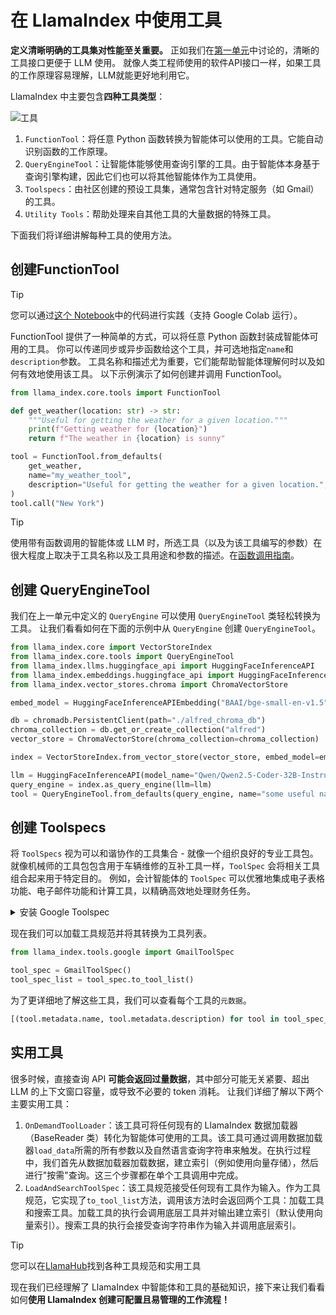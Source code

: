 # 在 LlamaIndex 中使用工具

**定义清晰明确的工具集对性能至关重要。** 正如我们在[第一单元](../../unit1/tools)中讨论的，清晰的工具接口更便于 LLM 使用。
就像人类工程师使用的软件API接口一样，如果工具的工作原理容易理解，LLM就能更好地利用它。

LlamaIndex 中主要包含**四种工具类型**：

![工具](https://huggingface.co/datasets/agents-course/course-images/resolve/main/en/unit2/llama-index/tools.png)

1. `FunctionTool`：将任意 Python 函数转换为智能体可以使用的工具。它能自动识别函数的工作原理。
2. `QueryEngineTool`：让智能体能够使用查询引擎的工具。由于智能体本身基于查询引擎构建，因此它们也可以将其他智能体作为工具使用。
3. `Toolspecs`：由社区创建的预设工具集，通常包含针对特定服务（如 Gmail）的工具。
4. `Utility Tools`：帮助处理来自其他工具的大量数据的特殊工具。

下面我们将详细讲解每种工具的使用方法。

## 创建FunctionTool

> [!TIP]
> 您可以通过<a href="https://huggingface.co/agents-course/notebooks/blob/main/unit2/llama-index/tools.ipynb" target="_blank">这个 Notebook</a>中的代码进行实践（支持 Google Colab 运行）。

FunctionTool 提供了一种简单的方式，可以将任意 Python 函数封装成智能体可用的工具。
你可以传递同步或异步函数给这个工具，并可选地指定`name`和`description`参数。
工具名称和描述尤为重要，它们能帮助智能体理解何时以及如何有效地使用该工具。
以下示例演示了如何创建并调用 FunctionTool。

```python
from llama_index.core.tools import FunctionTool

def get_weather(location: str) -> str:
    """Useful for getting the weather for a given location."""
    print(f"Getting weather for {location}")
    return f"The weather in {location} is sunny"

tool = FunctionTool.from_defaults(
    get_weather,
    name="my_weather_tool",
    description="Useful for getting the weather for a given location.",
)
tool.call("New York")
```

> [!TIP]
> 使用带有函数调用的智能体或 LLM 时，所选工具（以及为该工具编写的参数）在很大程度上取决于工具名称以及工具用途和参数的描述。在<a href="https://docs.llamaindex.ai/en/stable/examples/workflow/function_calling_agent/">函数调用指南</a>。

## 创建 QueryEngineTool

我们在上一单元中定义的 `QueryEngine` 可以使用 `QueryEngineTool` 类轻松转换为工具。
让我们看看如何在下面的示例中从 `QueryEngine` 创建 `QueryEngineTool`。

```python
from llama_index.core import VectorStoreIndex
from llama_index.core.tools import QueryEngineTool
from llama_index.llms.huggingface_api import HuggingFaceInferenceAPI
from llama_index.embeddings.huggingface_api import HuggingFaceInferenceAPIEmbedding
from llama_index.vector_stores.chroma import ChromaVectorStore

embed_model = HuggingFaceInferenceAPIEmbedding("BAAI/bge-small-en-v1.5")

db = chromadb.PersistentClient(path="./alfred_chroma_db")
chroma_collection = db.get_or_create_collection("alfred")
vector_store = ChromaVectorStore(chroma_collection=chroma_collection)

index = VectorStoreIndex.from_vector_store(vector_store, embed_model=embed_model)

llm = HuggingFaceInferenceAPI(model_name="Qwen/Qwen2.5-Coder-32B-Instruct")
query_engine = index.as_query_engine(llm=llm)
tool = QueryEngineTool.from_defaults(query_engine, name="some useful name", description="some useful description")
```

## 创建 Toolspecs

将 `ToolSpecs` 视为可以和谐协作的工具集合 - 就像一个组织良好的专业工具包。
就像机械师的工具包包含用于车辆维修的互补工具一样，`ToolSpec` 会将相关工具组合起来用于特定目的。
例如，会计智能体的 `ToolSpec` 可以优雅地集成电子表格功能、电子邮件功能和计算工具，以精确高效地处理财务任务。

<details>
<summary>安装 Google Toolspec</summary>
正如 [LlamaHub 部分](llama-hub) 中介绍的那样，我们可以使用以下命令安装 Google toolspec：

```python
pip install llama-index-tools-google
```
</details>

现在我们可以加载工具规范并将其转换为工具列表。

```python
from llama_index.tools.google import GmailToolSpec

tool_spec = GmailToolSpec()
tool_spec_list = tool_spec.to_tool_list()
```

为了更详细地了解这些工具，我们可以查看每个工具的`元数据`。

```python
[(tool.metadata.name, tool.metadata.description) for tool in tool_spec_list]
```

## 实用工具

很多时候，直接查询 API **可能会返回过量数据**，其中部分可能无关紧要、超出 LLM 的上下文窗口容量，或导致不必要的 token 消耗。
让我们详细了解以下两个主要实用工具：

1. `OnDemandToolLoader`：该工具可将任何现有的 LlamaIndex 数据加载器（BaseReader 类）转化为智能体可使用的工具。该工具可通过调用数据加载器`load_data`所需的所有参数以及自然语言查询字符串来触发。在执行过程中，我们首先从数据加载器加载数据，建立索引（例如使用向量存储），然后进行"按需"查询。这三个步骤都在单个工具调用中完成。
2. `LoadAndSearchToolSpec`：该工具规范接受任何现有工具作为输入。作为工具规范，它实现了`to_tool_list`方法，调用该方法时会返回两个工具：加载工具和搜索工具。加载工具的执行会调用底层工具并对输出建立索引（默认使用向量索引）。搜索工具的执行会接受查询字符串作为输入并调用底层索引。

> [!TIP]
> 您可以在<a href="https://llamahub.ai/">LlamaHub</a>找到各种工具规范和实用工具

现在我们已经理解了 LlamaIndex 中智能体和工具的基础知识，接下来让我们看看如何**使用 LlamaIndex 创建可配置且易管理的工作流程！**